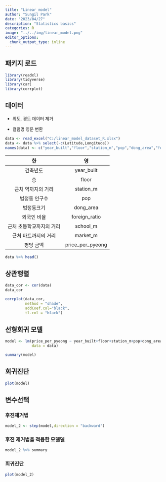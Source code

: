 ```yaml
---
title: "Linear model"
author: "Sungil Park"
date: "2023/04/27"
description: "Statistics basics"
categories: R
image: "../../img/linear_model.png"
editor_options: 
  chunk_output_type: inline
---
```



## 패키지 로드

```r
library(readxl)
library(tidyverse)
library(car)
library(corrplot)
```

## 데이터

-   위도, 경도 데이터 제거

-   컬럼명 영문 변환

```r
data <- read_excel("C:/linear_model_dataset_R.xlsx")
data <- data %>% select(-c(Latitude,Longitude))
names(data) <- c("year_built","floor","station_m","pop","dong_area","foreign_ratio","school_m","market_m","price_per_pyeong")
```

|            한            |        영        |
|:------------------------:|:----------------:|
|         건축년도         |    year_built    |
|            층            |      floor       |
|    근처 역까지의 거리    |    station_m     |
|      법정동 인구수       |       pop        |
|        법정동크기        |    dong_area     |
|       외국인 비율        |  foreign_ratio   |
| 근처 초등학교까지의 거리 |     school_m     |
|   근처 마트까지의 거리   |     market_m     |
|        평당 금액         | price_per_pyeong |

```r
data %>% head()
```

## 상관행렬

```r
data_cor <- cor(data)
data_cor

corrplot(data_cor,
         method = "shade",
         addCoef.col="black",
         tl.col = "black")
```

## 선형회귀 모델

```r
model <- lm(price_per_pyeong ~ year_built+floor+station_m+pop+dong_area+foreign_ratio+school_m + market_m, 
            data = data)

summary(model)
```
## 회귀진단
```r
plot(model)
```

## 변수선택

### 후진제거법

```r
model_2 <- step(model,direction = "backward")
```

### 후진 제거법을 적용한 모델델

```r
model_2 %>% summary
```

### 회귀진단

```r
plot(model_2)
```
